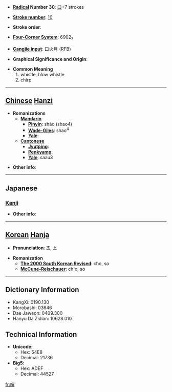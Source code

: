 * '''[[Wiktionary:Chinese radical index| Radical]] Number 30''': [[Wiktionary:Chinese radical index 口|口]]+7 strokes

* '''[[Wiktionary:Chinese total strokes index|Stroke number]]''': [[Wiktionary:Chinese total strokes index 10|10]]

* '''Stroke order''': 

* '''[[Wiktionary:Chinese four corner index|Four-Corner System]]''': 6902<sub>7</sub>

* '''[[Wiktionary:Chinese Cangjie index|Cangjie input]]''': 口火月 (RFB)

* '''Graphical Significance and Origin''': 

* '''Common Meaning'''
*#whistle, blow whistle
*# chirp


----

== [[Chinese]] [[Hanzi]] ==

* '''Romanizations'''
** '''[[Mandarin]]'''
*** '''[[Pinyin]]''': shào (shao4)
*** '''[[Wade-Giles]]''': shao<sup>4</sup>
*** '''[[Yale]]''': 
** '''[[Cantonese]]'''
*** '''[[Jyutping]]''':
*** '''[[Penkyamp]]''': 
*** '''[[Yale]]''': saau3

* '''Other info''': 

----

==Japanese==
===[[Kanji]]===
{{kanji|on readings=[[しょう]] (shō)|kun readings=[[みはり]] (mihari)}}

* '''Other info''':  

----

== [[Korean]] [[Hanja]] ==

* '''Pronunciation''': 초, 소

* '''Romanization'''
** '''[[The 2000 South Korean Revised Romanization|The 2000 South Korean Revised]]''': cho, so
** '''[[McCune-Reischauer]]''': ch'o, so

----

== Dictionary Information ==

* KangXi: 0190.130
* Morobashi: 03646
* Dae Jaweon: 0409.300
* Hanyu Da Zidian: 10628.010

== Technical Information ==

* '''Unicode''':
** Hex: 54E8
** Decimal: 21736
* '''Big5''':
** Hex: ADEF
** Decimal: 44527

[[fr:哨]]